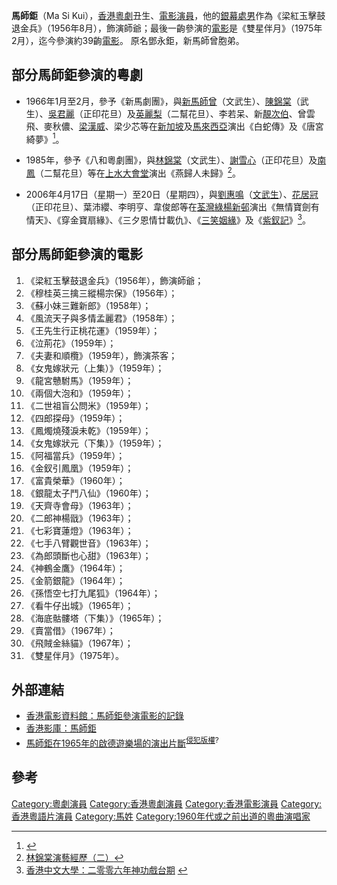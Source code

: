 '''馬師鉅'''（Ma Si Kui），[[香港|香港]][[粵劇|粵劇]]丑生、[[電影|電影]][[演員|演員]]，他的[[銀幕|銀幕]][[處男|處男]]作為《梁紅玉擊鼓退金兵》（1956年8月），飾演師爺；最後一齣參演的[[電影|電影]]是《雙星伴月》（1975年2月），迄今參演約39齣[[電影|電影]]。
原名鄧永鉅，新馬師曾胞弟。

== 部分馬師鉅參演的粵劇 ==
* 1966年1月至2月，參予《新馬劇團》，與[[新馬師曾|新馬師曾]]（文武生）、[[陳錦棠|陳錦棠]]（武生）、[[吳君麗|吳君麗]]（正印花旦）及[[英麗梨|英麗梨]]（二幫花旦）、李若呆、新[[靚次伯|靚次伯]]、曾雲飛、麥秋儂、[[梁漢威|梁漢威]]、梁少芯等在[[新加坡|新加坡]]及[[馬來西亞|馬來西亞]]演出《白蛇傳》及《唐宮綺夢》<ref>{{Cite web |url=http://www.leunghonwai.com/includes/recordslist.html |title=梁漢威藝術人生 |access-date=2009-12-29 |archive-url=https://web.archive.org/web/20100330090824/http://www.leunghonwai.com/includes/recordslist.html |archive-date=2010-03-30 |dead-url=yes }}</ref>。

* 1985年，參予《八和粵劇團》，與[[林錦棠|林錦棠]]（文武生）、[[謝雪心|謝雪心]]（正印花旦）及[[南鳳|南鳳]]（二幫花旦）等在[[上水大會堂|上水大會堂]]演出《燕歸人未歸》<ref>[http://lamkamtong.com/olddays/olddays2.htm 林錦棠演藝經歷（二）]</ref>。

* 2006年4月17日（星期一）至20日（星期四），與[[劉惠鳴|劉惠鳴]]（[[文武生|文武生]]）、[[花居冠|花居冠]]（正印花旦）、葉沛纓、李明亨、韋俊郎等在[[荃灣|荃灣]][[綠楊新邨|綠楊新邨]]演出《無情寶劍有情天》、《穿金寶扇緣》、《三夕恩情廿載仇》、《[[三笑姻緣|三笑姻緣]]》及《[[紫釵記|紫釵記]]》<ref>[http://www2.cuhk.edu.hk/corp/html/Program/2006/sgq/sgq2006_01_10.htm 香港中文大學：二零零六年神功戲台期] {{webarchive|url=https://web.archive.org/web/20090301071106/http://www2.cuhk.edu.hk/corp/html/Program/2006/sgq/sgq2006_01_10.htm |date=2009-03-01 }}</ref>。

== 部分馬師鉅參演的電影 ==
#《梁紅玉擊鼓退金兵》（1956年），飾演師爺；
#《穆桂英三擒三縱楊宗保》（1956年）；
#《蘇小妹三難新郎》（1958年）；
#《風流天子與多情孟麗君》（1958年）；
#《王先生行正桃花運》（1959年）；
#《泣荊花》（1959年）；
#《夫妻和順欖》（1959年），飾演茶客；
#《女鬼嫁狀元（上集）》（1959年）；
#《龍宮戇駙馬》（1959年）；
#《兩個大泡和》（1959年）；
#《二世祖盲公問米》（1959年）；
#《四郎探母》（1959年）；
#《鳳燭燒殘淚未乾》（1959年）；
#《女鬼嫁狀元（下集）》（1959年）；
#《阿福當兵》（1959年）；
#《金釵引鳳凰》（1959年）；
#《富貴榮華》（1960年）；
#《銀龍太子鬥八仙》（1960年）；
#《天齊寺會母》（1963年）；
#《二郎神楊戩》（1963年）；
#《七彩寶蓮燈》（1963年）；
#《七手八臂觀世音》（1963年）；
#《為郎頭斷也心甜》（1963年）；
#《神鶴金鷹》（1964年）；
#《金箭銀龍》（1964年）；
#《孫悟空七打九尾狐》（1964年）；
#《看牛仔出城》（1965年）；
#《海底骷髏塔（下集）》（1965年）；
#《賣當借》（1967年）；
#《飛賊金絲貓》（1967年）；
#《雙星伴月》（1975年）。

==外部連結 ==
* [http://ipac.hkfa.lcsd.gov.hk/ipac20/ipac.jsp?session=1B62080L851E7.23549&profile=hkfa&uri=link=3100036@!3965@!3100024@!3100036&aspect=basic_search&menu=search&ri=1&source=192.168.110.61@!horizon&term=%E9%A6%AC%E5%B8%AB%E9%89%85%2C&index=NAMEBRP#focus 香港電影資料館：馬師鉅參演電影的記錄]{{dead link|date=2018年5月 |bot=InternetArchiveBot |fix-attempted=yes }}
* [http://hkmdb.com/db/people/view.mhtml?id=19730&display_set=big5 香港影庫：馬師鉅]
* [http://www.youtube.com/watch?v=czwK8AxmONo 馬師鉅在1965年的啟德遊樂場的演出片斷]<sup>[[侵犯版權|侵犯版權]]?</sup>

== 參考 ==
{{Reflist}}

[[Category:粵劇演員|Category:粵劇演員]]
[[Category:香港粵劇演員|Category:香港粵劇演員]]
[[Category:香港電影演員|Category:香港電影演員]]
[[Category:香港粵語片演員|Category:香港粵語片演員]]
[[Category:馬姓|Category:馬姓]]
[[Category:1960年代或之前出道的粵曲演唱家|Category:1960年代或之前出道的粵曲演唱家]]